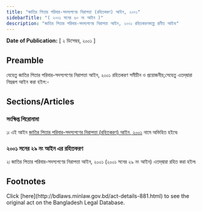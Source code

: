 ```yaml
---
title: "জাতির পিতার পরিবার-সদস্যগণের নিরাপত্তা (রহিতকরণ) আইন, ২০০১"
sidebarTitle: "( ২০০১ সনের ৬০ নং আইন )"
description: "জাতির পিতার পরিবার-সদস্যগণের নিরাপত্তা আইন, ২০০১ রহিতকরণকল্পে প্রণীত আইন৷"
---
```


**Date of Publication:** [ ২ ডিসেম্বর, ২০০১ ]

## Preamble

যেহেতু জাতির পিতার পরিবার-সদস্যগণের নিরাপত্তা আইন, ২০০১ রহিতকরণ সমীচীন ও প্রয়োজনীয়;সেহেতু এতদ্‌দ্বারা নিম্নরূপ আইন করা হইল:-

## Sections/Articles

### সংক্ষিপ্ত শিরোনামা

১৷ এই আইন [জাতির পিতার পরিবার-সদস্যগণের নিরাপত্তা (রহিতকরণ) আইন, ২০০১](/laws/act-881 "জাতির পিতার পরিবার-সদস্যগণের নিরাপত্তা (রহিতকরণ) আইন, ২০০১") নামে অভিহিত হইবে৷

### ২০০১ সনের ২৯ নং আইন এর রহিতকরণ

২৷ জাতির পিতার পরিবার-সদস্যগণের নিরাপত্তা আইন, ২০০১ (২০০১ সনের ২৯ নং আইন) এতদ্‌দ্বারা রহিত করা হইল৷

## Footnotes

<Note>
  Click [here](http://bdlaws.minlaw.gov.bd/act-details-881.html) to see the original act on the Bangladesh Legal Database.
</Note>
